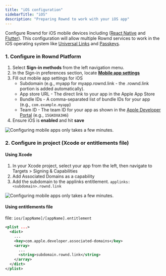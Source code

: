 ```yaml
---
title: "iOS configuration"
sidebarTitle: "iOS"
description: "Preparing Rownd to work with your iOS app"
---
```


Configure Rownd for iOS mobile devices including ([React Native](/sdk-reference/mobile/react-native) and [Flutter](/sdk-reference/mobile/flutter)). This configuration will allow multiple Rownd services to work in the iOS operating system like [Universal Links](/configuration/mobile/overview#what-are-universal-links) and [Passkeys](/configuration/authentication-methods/passkeys).

### 1. Configure in Rownd Platform

1. Select **Sign-in methods** from the left navigation menu.
2. In the Sign-in preferences section, locate [**Mobile app settings**](/configuration/mobile/mobile-app-settings)
3. Fill out mobile app settings for iOS
   - Subdomain (e.g., myapp for myapp.rownd.link - the .rownd.link portion is added automatically).
   - App store URL - The direct link to your app in the Apple App Store
   - Bundle IDs - A comma-separated list of bundle IDs for your app (e.g., `com.example.myapp`)
   - Team ID - The team ID for your app as shown in the [Apple Developer Portal](https://developer.apple.com/account) (e.g., `15GKOXA3H6`)
4. Ensure iOS is **enabled** and hit **save**

![Configuring mobile apps only takes a few minutes.](/images/mobile-app-settings.png)

### 2. Configure in project (Xcode or entitlements file)

#### Using Xcode

1. In your Xcode project, select your app from the left, then navigate to Targets > Signing & Capabilities
2. Add Associated Domains as a capability
3. Add the subdomain to the applinks entitlement. `applinks:<subdomain>.rownd.link`

![Configuring mobile apps only takes a few minutes.](/images/xcode-deep-link.png)

#### Using entitlements file

file: `ios/[appName]/[appName].entitlement`

```xml
<plist ...>
  <dict>
    ...
    <key>com.apple.developer.associated-domains</key>
    <array>
      ...
      <string>subdomain.rownd.link</string>
    </array>
  </dict>
</plist>
```
